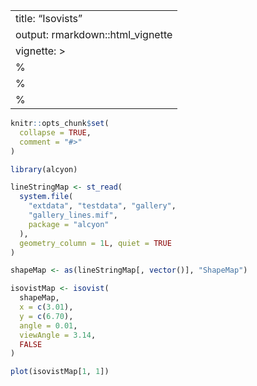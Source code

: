 <!--
SPDX-FileCopyrightText: 2024 Petros Koutsolampros

SPDX-License-Identifier: GPL-3.0-only
-->

---
title: "Isovists"
output: rmarkdown::html_vignette
vignette: >
  %\VignetteIndexEntry{Isovists}
  %\VignetteEngine{knitr::rmarkdown}
  %\VignetteEncoding{UTF-8}
---

```r
knitr::opts_chunk$set(
  collapse = TRUE,
  comment = "#>"
)
```

```r
library(alcyon)

lineStringMap <- st_read(
  system.file(
    "extdata", "testdata", "gallery",
    "gallery_lines.mif",
    package = "alcyon"
  ),
  geometry_column = 1L, quiet = TRUE
)

shapeMap <- as(lineStringMap[, vector()], "ShapeMap")
```


```r
isovistMap <- isovist(
  shapeMap,
  x = c(3.01),
  y = c(6.70),
  angle = 0.01,
  viewAngle = 3.14,
  FALSE
)

```

```r
plot(isovistMap[1, 1])
```



